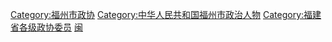 [[Category:福州市政协|Category:福州市政协]]
[[Category:中华人民共和国福州市政治人物|Category:中华人民共和国福州市政治人物]]
[[Category:福建省各级政协委员|Category:福建省各级政协委员]]
[[Category:设区的市政协委员|闽]]